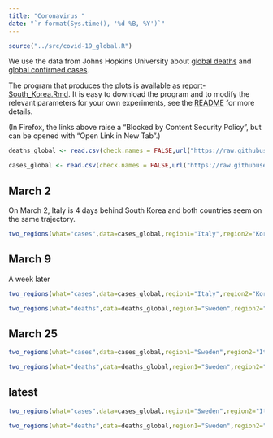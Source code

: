 ```yaml
---
title: "Coronavirus "
date: "`r format(Sys.time(), '%d %B, %Y')`"
---
```


```r
source("../src/covid-19_global.R")
```

We use the data from Johns Hopkins University about [global deaths](https://github.com/CSSEGISandData/COVID-19/blob/master/csse_covid_19_data/csse_covid_19_time_series/time_series_covid19_deaths_global.csv)  and [global confirmed cases](https://github.com/CSSEGISandData/COVID-19/blob/master/csse_covid_19_data/csse_covid_19_time_series/time_series_covid19_confirmed_global.csv).

The program that produces the plots is available as [report-South_Korea.Rmd](https://github.com/alexhkurz/coronavirus-in-R/blob/master/reports/report-South_Korea.Rmd). It is easy to download the program and to modify the relevant parameters for your own experiments, see the [README](https://github.com/alexhkurz/coronavirus-in-R/) for more details.

(In Firefox, the links above raise a "Blocked by Content Security Policy", but can be opened with "Open Link in New Tab".)
    
```r
deaths_global <- read.csv(check.names = FALSE,url("https://raw.githubusercontent.com/CSSEGISandData/COVID-19/master/csse_covid_19_data/csse_covid_19_time_series/time_series_covid19_deaths_global.csv"))

cases_global <- read.csv(check.names = FALSE,url("https://raw.githubusercontent.com/CSSEGISandData/COVID-19/master/csse_covid_19_data/csse_covid_19_time_series/time_series_covid19_confirmed_global.csv"))
```

## March 2

On March 2, Italy is 4 days behind South Korea and both countries seem on the same trajectory.

```r
two_regions(what="cases",data=cases_global,region1="Italy",region2="Korea, South",region2_pop="Korea, Rep.", last_day="3/2/20",range=12,lag=4)
```


## March 9

A week later

```r
two_regions(what="cases",data=cases_global,region1="Italy",region2="Korea, South",region2_pop="Korea, Rep.", last_day="3/9/20",range=12,lag=4) 
```


```r
two_regions(what="deaths",data=deaths_global,region1="Sweden",region2="Italy",last_day="3/18/20",range=18,lag=16) 
```

## March 25

```r
two_regions(what="cases",data=cases_global,region1="Sweden",region2="Italy",last_day="3/25/20",lag=12)
```


```r
two_regions(what="deaths",data=deaths_global,region1="Sweden",region2="Italy",last_day="3/25/20",lag=17)
```

## latest

```r
two_regions(what="cases",data=cases_global,region1="Sweden",region2="Italy",lag=18)
```

```r
two_regions(what="deaths",data=deaths_global,region1="Sweden",region2="Italy",lag=19)
```
